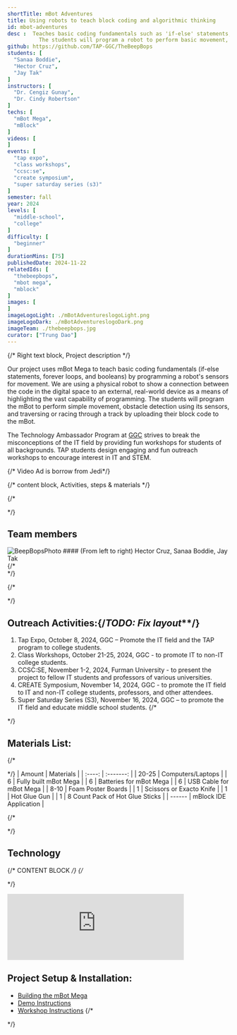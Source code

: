 ```yaml
---
shortTitle: mBot Adventures
title: Using robots to teach block coding and algorithmic thinking
id: mbot-adventures
desc :  Teaches basic coding fundamentals such as 'if-else' statements, forever loops, and booleans using block coding and the mBot's sensors. 
          The students will program a robot to perform basic movement, detect obstacles, and navigate through a track by developing block code that is uploaded to the robot.
github: https://github.com/TAP-GGC/TheBeepBops
students: [
  "Sanaa Boddie",
  "Hector Cruz",
  "Jay Tak"
]
instructors: [
  "Dr. Cengiz Gunay",  
  "Dr. Cindy Robertson"
] 
techs: [
  "mBot Mega",
  "mBlock"
]
videos: [
]
events: [
  "tap expo",
  "class workshops",
  "ccsc:se",
  "create symposium",
  "super saturday series (s3)"
]
semester: fall
year: 2024
levels: [
  "middle-school",
  "college"
] 
difficulty: [
  "beginner"
] 
durationMins: [75]
publishedDate: 2024-11-22
relatedIds: [
  "thebeepbops",
  "mbot mega",
  "mblock"
]
images: [
]
imageLogoLight: ./mBotAdventureslogoLight.png
imageLogoDark: ./mBotAdventureslogoDark.png
imageTeam: ./thebeepbops.jpg
curator: ["Trung Dao"]
---
```





{/* Right text block, Project description */}	

Our project uses mBot Mega to teach basic coding fundamentals (if-else statements, forever loops, and booleans) by programming a robot's sensors for movement.
We are using a physical robot to show a connection between the code in the digital space to an external, real-world device as a means of highlighting the vast capability of programming.
The students will program the mBot to perform simple movement, obstacle detection using its sensors, and traversing or racing through a track by uploading their block code to the mBot.

The Technology Ambassador Program at [GGC](http://www.ggc.edu/tap) strives to break the misconceptions of the IT field by providing fun workshops for students of all backgrounds. TAP students design engaging and fun outreach workshops to encourage interest in IT and STEM.

{/* Video Ad is borrow from Jedi*/}


{/* content block, Activities, steps & materials */}

{/* <div class="prj-txt"> */}
## Team members
<Image src={GroupPhoto} alt="BeepBopsPhoto" />
#### (From left to right) Hector Cruz, Sanaa Boddie, Jay Tak
<br />
{/* </div> */}

{/* <div class="prj-list"> */}
## Outreach Activities:{/*TODO: Fix layout***/}
1. Tap Expo, October 8, 2024, GGC – Promote the IT field and the TAP program to college students.
2. Class Workshops, October 21-25, 2024, GGC - to promote IT to non-IT college students.
3. CCSC:SE, November 1-2, 2024, Furman University - to present the project to fellow IT students and professors of various universities.
4. CREATE Symposium, November 14, 2024, GGC - to promote the IT field to IT and non-IT college students, professors, and other attendees.
5. Super Saturday Series (S3), November 16, 2024, GGC – to promote the IT field and educate middle school students.
{/* </div> */}


## Materials List:
{/* <div class="materials-list"> */}
| Amount | Materials | 
| :----: | :-------: | 
| 20-25  | Computers/Laptops |
| 6      | Fully built mBot Mega |
| 6      | Batteries for mBot Mega |
| 6      | USB Cable for mBot Mega | 
| 8-10   | Foam Poster Boards | 
| 1      | Scissors or Exacto Knife | 
| 1      | Hot Glue Gun |
| 1      | 8 Count Pack of Hot Glue Sticks | 
| ------ | mBlock IDE Application | 

{/* </div> */}

## Technology
<div class='gallery-list'>
<Logo src= {mBlock.src} alt="mBlock IDE Logo" link="https://mblock.cc/"/>
<Logo src= {mBotMega.src} alt="mBot Mega Robot" link="https://www.makeblock.com/pages/mbot-mega-smart-remote-control-robot"/>
</div>

{/* CONTENT BLOCK */}
{/* <div class="prj-list"> */}
<iframe width="400" class="youtube" src="https://www.youtube.com/embed/fTHYSRMObBw?si=5DyCDRpUBAxpnLX8" title="YouTube video player" frameborder="0" allow="accelerometer; autoplay; clipboard-write; encrypted-media; gyroscope; picture-in-picture" allowfullscreen></iframe>

## Project Setup & Installation:
- [Building the mBot Mega](https://support.makeblock.com/hc/en-us/articles/1500009896321-Build-mBot-Mega)
- [Demo Instructions](https://github.com/TAP-GGC/TheBeepBops/blob/a7f47cf25b2650eba115ab7c36221ab4f1020a78/documents/tutorial%20materials/Demo%20Instructions.pdf)
- [Workshop Instructions](https://github.com/TAP-GGC/TheBeepBops/blob/282ccf778098ee76d8b40ffa923941319c8c6ed9/documents/tutorial%20materials/Workshop%20Instructions.pdf)
{/* </div> */}